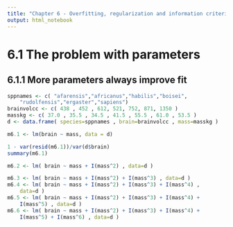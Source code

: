 ```yaml
---
title: "Chapter 6 - Overfitting, regularization and information criteria"
output: html_notebook
---
```


# 6.1 The problem with parameters
## 6.1.1 More parameters always improve fit
```r
sppnames <- c( "afarensis","africanus","habilis","boisei",
    "rudolfensis","ergaster","sapiens")
brainvolcc <- c( 438 , 452 , 612, 521, 752, 871, 1350 )
masskg <- c( 37.0 , 35.5 , 34.5 , 41.5 , 55.5 , 61.0 , 53.5 )
d <- data.frame( species=sppnames , brain=brainvolcc , mass=masskg )
```

```r
m6.1 <- lm(brain ~ mass, data = d)

1 - var(resid(m6.1))/var(d$brain)
summary(m6.1)
```

```r
m6.2 <- lm( brain ~ mass + I(mass^2) , data=d )

m6.3 <- lm( brain ~ mass + I(mass^2) + I(mass^3) , data=d )
m6.4 <- lm( brain ~ mass + I(mass^2) + I(mass^3) + I(mass^4) ,
    data=d )
m6.5 <- lm( brain ~ mass + I(mass^2) + I(mass^3) + I(mass^4) +
    I(mass^5) , data=d )
m6.6 <- lm( brain ~ mass + I(mass^2) + I(mass^3) + I(mass^4) +
    I(mass^5) + I(mass^6) , data=d )
```

  